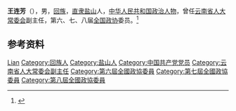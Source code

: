 '''王连芳'''（{{bd|1920年|}}），男，[[回族|回族]]，[[直隶|直隶]][[盐山县|盐山]]人，[[中华人民共和国|中华人民共和国]][[政治人物|政治人物]]，曾任[[云南省人大常委会|云南省人大常委会]]副主任，第六、七、八届[[全国政协|全国政协]]委员。<ref>{{Cite book|title=中华人民共和国职官志|author=何虎生, 李耀东, 向常福主编|publisher=中国社会出版社|year=2003|isbn=9787800883934|location=北京|pages=}}</ref>

== 参考资料 ==
{{reflist}}

{{中国人物小作品}}

{{Authority control}}
{{DEFAULTSORT:Wang王}}
[[Category:王姓|Lian]]
[[Category:回族人|Category:回族人]]
[[Category:盐山人|Category:盐山人]]
[[Category:中国共产党党员|Category:中国共产党党员]]
[[Category:云南省人大常委会副主任|Category:云南省人大常委会副主任]]
[[Category:第六屆全國政協委員|Category:第六屆全國政協委員]]
[[Category:第七屆全國政協委員|Category:第七屆全國政協委員]]
[[Category:第八屆全國政協委員|Category:第八屆全國政協委員]]